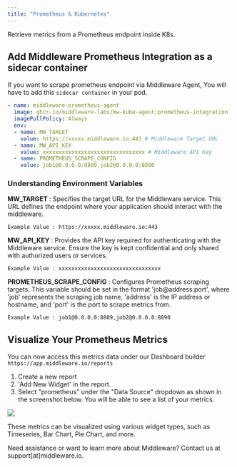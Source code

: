 ```yaml
---
title: "Prometheus & Kubernetes"
---
```

Retrieve metrics from a Prometheus endpoint inside K8s.

## Add Middleware Prometheus Integration as a sidecar container

If you want to scrape prometheus endpoint via Middleware Agent, You will have to add this `sidecar container` in your pod.

```yaml
- name: middleware-prometheus-agent
  image: ghcr.io/middleware-labs/mw-kube-agent:prometheus-integration
  imagePullPolicy: Always
  env:
  - name: MW_TARGET
    value: https://xxxxx.middleware.io:443 # Middleware Target URL
  - name: MW_API_KEY
    value: xxxxxxxxxxxxxxxxxxxxxxxxxxxxxxxx # Middleware API Key
  - name: PROMETHEUS_SCRAPE_CONFIG
    value: job1@0.0.0.0:8889,job2@0.0.0.0:8890
```

### Understanding Environment Variables

**MW_TARGET** :
Specifies the target URL for the Middleware service. This URL defines the endpoint where your application should interact with the middleware. 

`Example Value : https://xxxxx.middleware.io:443`

**MW_API_KEY** :
Provides the API key required for authenticating with the Middleware service. Ensure the key is kept confidential and only shared with authorized users or services.

`Example Value : xxxxxxxxxxxxxxxxxxxxxxxxxxxxxxxx`

**PROMETHEUS_SCRAPE_CONFIG** :
Configures Prometheus scraping targets. This variable should be set in the format 'job@address:port', where 'job' represents the scraping job name, 'address' is the IP address or hostname, and 'port' is the port to scrape metrics from.

`Example Value : job1@0.0.0.0:8889,job2@0.0.0.0:8890`

## Visualize Your Prometheus Metrics

You can now access this metrics data under our Dashboard builder
`https://app.middleware.io/reports`

1. Create a new report
2. 'Add New Widget' in the report. 
3. Select "prometheus" under the "Data Source" dropdown as shown in the screenshot below. You will be able to see a list of your metrics.
<img src="/images/integration/prometheus-k8s.png" />
<p>These metrics can be visualized using various widget types, such as Timeseries, Bar Chart, Pie Chart, and more.</p>

<Note> Need assistance or want to learn more about Middleware? Contact us at support[at]middleware.io. </Note>